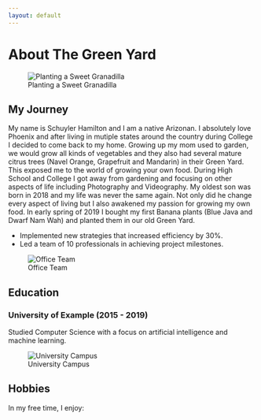 ```yaml
---
layout: default
---
```


# About The Green Yard

![Planting a Sweet Granadilla](images/Screen Shot 2023-06-28 at 4.08.04 PM.png)

## My Journey

My name is Schuyler Hamilton and I am a native Arizonan. I absolutely love Phoenix and after living in mutiple states around the country during College I decided to come back to my home. Growing up my mom used to garden, we would grow all kinds of vegetables and they also had several mature citrus trees (Navel Orange, Grapefruit and Mandarin) in their Green Yard. This exposed me to the world of growing your own food. During High School and College I got away from gardening and focusing on other aspects of life including Photography and Videography. My oldest son was born in 2018 and my life was never the same again. Not only did he change every aspect of living but I also awakened my passion for growing my own food. In early spring of 2019 I bought my first Banana plants (Blue Java and Dwarf Nam Wah) and planted them in our old Green Yard. 

- Implemented new strategies that increased efficiency by 30%.
- Led a team of 10 professionals in achieving project milestones.

![Office Team](images/office-team.jpg)

## Education

### University of Example (2015 - 2019)

Studied Computer Science with a focus on artificial intelligence and machine learning.

![University Campus](images/university-campus.jpg)

## Hobbies

In my free time, I enjoy:
